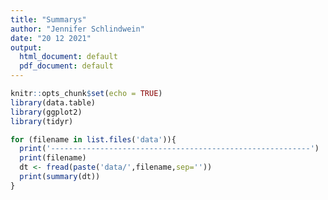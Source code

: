 ```yaml
---
title: "Summarys"
author: "Jennifer Schlindwein"
date: "20 12 2021"
output:
  html_document: default
  pdf_document: default
---
```


```r
knitr::opts_chunk$set(echo = TRUE)
library(data.table)
library(ggplot2)
library(tidyr)
```

```r

for (filename in list.files('data')){
  print('----------------------------------------------------------')
  print(filename)
  dt <- fread(paste('data/',filename,sep=''))
  print(summary(dt))
}
```

